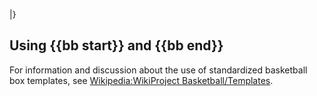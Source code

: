 <includeonly>|}</includeonly><noinclude>
== Using <nowiki>{{bb start}}</nowiki> and <nowiki>{{bb end}}</nowiki> ==
For information and discussion about the use of standardized basketball box templates, see [[Wikipedia:WikiProject Basketball/Templates]].

[[Category:Basketball navigational boxes (standardized)| ]]</noinclude>